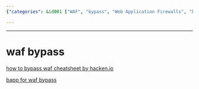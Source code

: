 ```yaml
---
{"categories": &id001 ["WAF", "bypass", "Web Application Firewalls", "bapp", "hacken.io", "PortSwigger Store", "guide"], "category": "Web Application Security", "date": "2023-12-22 23:52:59", "description": "Learn how to bypass Web Application Firewalls (WAFs) with the help of a guide available at hacken.io/discover and a tool called bapp for WAF bypass. The bapp tool is also available in the PortSwigger store.", "tags": *id001, "title": "Bypassing Web Application Firewalls with bapp: A Comprehensive Guide"}

---
```


------

# waf bypass

[how to bypass waf cheatsheet by hacken.io](https://hacken.io/discover/how-to-bypass-waf-hackenproof-cheat-sheet/)
 
[bapp for waf bypass](https://portswigger.net/bappstore/ae2611da3bbc4687953a1f4ba6a4e04c)

